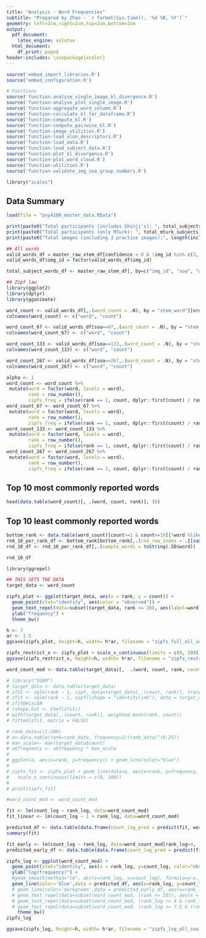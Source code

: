 ```yaml
---
title: "Analysis - Word Frequencies"
subtitle: "Prepared by Zhao - `r format(Sys.time(), '%d %B, %Y')`"
geometry: left=2cm,right=2cm,top=2cm,bottom=2cm
output:
  pdf_document:
    latex_engine: xelatex
  html_document:
    df_print: paged
header-includes: \usepackage{xcolor}
---
```


```r
source('embed_import_libraries.R')
source('embed_configuration.R')

# Functions
source('function-analyse_single_image_kl_divergence.R')
source('function-analyse_plot_single_image.R')
source('function-aggregate_word_column.R')
source('function-calculate_kl_for_dataframe.R')
source('function-compute_kl.R')
source('function-compute_pairwise_kl.R')
source('function-image_utilities.R')
source('function-load_alon_descriptors.R')
source('function-load_data.R')
source('function-load_subject_data.R')
source('function-plot_kl_divergence.R')
source('function-plot_word_cloud.R')
source('function-utilities.R')
source('function-validate_img_soa_group_numbers.R')

library("scales")
```

## Data Summary

```r
load(file = "psy4100_master_data.RData")

print(paste0("Total participants (includes Shinji's): ", total_subjects))
print(paste0("Total participants (only MTurk): ", total_mturk_subjects))
print(paste0("Total images (including 3 practice images):", length(included_img_ids)))
```

```r
## All words
valid_words_df = master_raw_stem_df[confidence > 0 & !img_id %in% c(3, 9 ,14), ]
valid_words_df$img_id = factor(valid_words_df$img_id)

total_subject_words_df <- master_raw_stem_df[, by=c("img_id", "soa", "word", )]

## Zipf law
library(ggplot2)
library(dplyr)
library(gganimate)

word_count <- valid_words_df[,.(word_count = .N), by = "stem_word"][order(-word_count)]
colnames(word_count) <- c("word", "count")

word_count_67 <- valid_words_df[soa==67,.(word_count = .N), by = "stem_word"][order(-word_count)]
colnames(word_count_67) <- c("word", "count")

word_count_133 <- valid_words_df[soa==133,.(word_count = .N), by = "stem_word"][order(-word_count)]
colnames(word_count_133) <- c("word", "count")

word_count_267 <- valid_words_df[soa==267,.(word_count = .N), by = "stem_word"][order(-word_count)]
colnames(word_count_267) <- c("word", "count")

alpha <- 1
word_count <- word_count %>%
 mutate(word = factor(word, levels = word),
        rank = row_number(),
        zipfs_freq = ifelse(rank == 1, count, dplyr::first(count) / rank^alpha))
word_count_67 <- word_count_67 %>%
 mutate(word = factor(word, levels = word),
        rank = row_number(),
        zipfs_freq = ifelse(rank == 1, count, dplyr::first(count) / rank^alpha))
word_count_133 <- word_count_133 %>%
 mutate(word = factor(word, levels = word),
        rank = row_number(),
        zipfs_freq = ifelse(rank == 1, count, dplyr::first(count) / rank^alpha))
word_count_267 <- word_count_267 %>%
 mutate(word = factor(word, levels = word),
        rank = row_number(),
        zipfs_freq = ifelse(rank == 1, count, dplyr::first(count) / rank^alpha))
```

## Top 10 **most** commonly reported words
```r
head(data.table(word_count)[, .(word, count, rank)], 10)

```

## Top 10 **least** commonly reported words
```r
bottom_rank <- data.table(word_count)[count>=1 & count<=10][!word %like% "-,"]
rnd_10_per_rank_df <- bottom_rank[bottom_rank[,.(rnd_row_index = .I[sample(.N, 10)]),by=c("count")]$rnd_row_index]
rnd_10_df <- rnd_10_per_rank_df[,.(sample_words = toString(.SD$word)) ,by=c("count")]

rnd_10_df
```

```r
library(ggrepel)

## THIS SETS THE DATA
target_data <- word_count

zipfs_plot <- ggplot(target_data, aes(x = rank, y = count)) + 
  geom_point(stat="identity", aes(color = "observed")) +
  geom_text_repel(data=subset(target_data, rank <= 20), aes(label=word), alpha = .8)+
  ylab("frequency") +
  theme_bw()

h <- 7
ar <- 1.5
ggsave(zipfs_plot, height=h, width= h*ar, filename = "zipfs_full_all_soa.png")

zipfs_restrict_x <- zipfs_plot + scale_x_continuous(limits = c(0, 200))
ggsave(zipfs_restrict_x, height=h, width= h*ar, filename = "zipfs_restrict_x_all_soa.png")

word_count_mod <- data.table(target_data)[,  .(word, count, rank, count_log = log(count), rank_log = log(rank), zipfs_freq)]

# library("VGAM")
# target_data <- data.table(target_data)
# zfit <- vglm(rank ~ 1, zipf, data=target_data[,.(count, rank)], trace=TRUE, weight = count)
# zfit <- vglm(rank ~ 1, zipf(lshape = "identitylink"), data = target_data[,.(count, rank)], trace = TRUE, weight = count, crit = "coef")
# zfit@misc$N
# (shape.hat <- Coef(zfit))
# with(target_data[,.(count, rank)], weighted.mean(rank, count))
# fitted(zfit, matrix = FALSE)

# rank_data=c(1:200)
# a<-data.table(rank=rank_data, frequency=1/(rank_data)^(0.25))
# max_scale<- max(target_data$count)
# a$frequency <- a$frequency * max_scale
# 
# ggplot(a, aes(x=rank, y=frequency)) + geom_line(color="blue")
# 
# zipfs_fit <- zipfs_plot + geom_line(data=a, aes(x=rank, y=frequency, color='blue')) +
#   scale_x_continuous(limits = c(0, 200))
# 
# print(zipfs_fit)

#word_count_mod <- word_count_mod

fit <- lm(count_log ~ rank_log, data=word_count_mod)
fit_linear <- lm(count_log ~ 1 + rank_log, data=word_count_mod)

predicted_df <- data.table(data.frame(count_log_pred = predict(fit, word_count_mod), rank_log=word_count_mod$rank_log))
summary(fit)

fit_early <- lm(count_log ~ rank_log, data=word_count_mod[rank_log<4, ])
predicted_early_df <- data.table(data.frame(count_log_pred = predict(fit_early, word_count_mod), rank_log=word_count_mod$rank_log))

zipfs_log <- ggplot(word_count_mod) +
  geom_point(stat="identity", aes(x = rank_log, y=count_log, color="observed")) +
  ylab("log(frequency)") +
  #geom_smooth(method="lm", aes(x=rank_log, y=count_log), formula=y~x, color="blue") +
  geom_line(color='blue',data = predicted_df, aes(x=rank_log, y=count_log_pred)) +
  # geom_line(color='darkgreen',data = predicted_early_df, aes(x=rank_log, y=count_log_pred)) +
  # geom_text_repel(data=subset(word_count_mod, (rank <= 10)), aes(x = rank_log, y=count_log, label=word), alpha = .8, color="red") +
  # geom_text_repel(data=subset(word_count_mod, (rank_log >= 4 & rank_log <= 6 & (rank %% 20 == 0))), aes(x = rank_log, y=count_log, label=word), alpha = .8, color="blue") +
  # geom_text_repel(data=subset(word_count_mod, (rank_log >= 7.5 & (rank %% 100 == 0))), aes(x = rank_log, y=count_log, label=word), alpha = .8, color="darkgreen") +
    theme_bw()
zipfs_log

ggsave(zipfs_log, height=h, width= h*ar, filename = "zipfs_log_all_soa.png")


```
